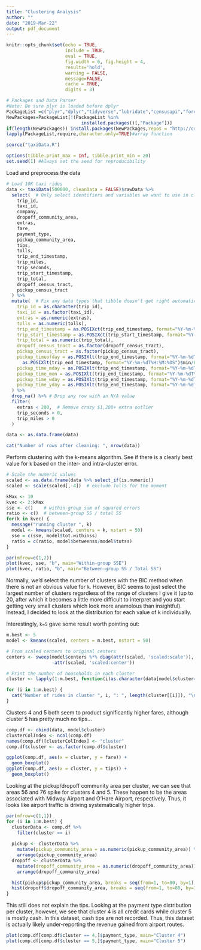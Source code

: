 ```yaml
---
title: "Clustering Analysis"
author: ""
date: "2019-Mar-22"
output: pdf_document
---
```


```r
knitr::opts_chunk$set(echo = TRUE, 
                      include = TRUE, 
                      eval = TRUE, 
                      fig.width = 6, fig.height = 4,
                      results='hold',
                      warning = FALSE,
                      message=FALSE,
                      cache = TRUE,
                      digits = 3) 
```

```r
# Packages and Data Parser
#Note: Be sure plyr is loaded before dplyr
PackageList =c("plyr","dplyr","tidyverse","lubridate","censusapi","forcats","kmeans","mclust","reshape2","ggplot2")
NewPackages=PackageList[!(PackageList %in% 
                            installed.packages()[,"Package"])]
if(length(NewPackages)) install.packages(NewPackages,repos = "http://cran.us.r-project.org")
lapply(PackageList,require,character.only=TRUE)#array function

source("taxiData.R")

options(tibble.print_max = Inf, tibble.print_min = 20) 
set.seed(1) #Always set the seed for reproducibility
```

Load and preprocess the data
```r
# Load 10K taxi rides
data <- taxiData(500000, cleanData = FALSE)$rawData %>%
  select(  # Only select identifiers and variables we want to use in clustering
    trip_id,
    taxi_id,
    company,
    dropoff_community_area,
    extras,
    fare,
    payment_type,
    pickup_community_area,
    tips,
    tolls,
    trip_end_timestamp,
    trip_miles,
    trip_seconds,
    trip_start_timestamp,
    trip_total,
    dropoff_census_tract,
    pickup_census_tract
  ) %>%
  mutate(  # Fix any data types that tibble doesn't get right automatically
    trip_id = as.character(trip_id),
    taxi_id = as.factor(taxi_id),
    extras = as.numeric(extras),
    tolls = as.numeric(tolls),
    trip_end_timestamp = as.POSIXct(trip_end_timestamp, format="%Y-%m-%dT%H:%M:%OS"),
    trip_start_timestamp = as.POSIXct(trip_start_timestamp, format="%Y-%m-%dT%H:%M:%OS"),
    trip_total = as.numeric(trip_total),
    dropoff_census_tract = as.factor(dropoff_census_tract),
    pickup_census_tract = as.factor(pickup_census_tract),
    pickup_timeofday = as.POSIXlt(trip_end_timestamp, format="%Y-%m-%dT%H:%M:%OS")$hour+
      as.POSIXlt(trip_end_timestamp, format="%Y-%m-%dT%H:%M:%OS")$min/60,
    pickup_time_mday = as.POSIXlt(trip_end_timestamp, format="%Y-%m-%dT%H:%M:%OS")$mday,
    pickup_time_mon = as.POSIXlt(trip_end_timestamp, format="%Y-%m-%dT%H:%M:%OS")$mon,
    pickup_time_wday = as.POSIXlt(trip_end_timestamp, format="%Y-%m-%dT%H:%M:%OS")$wday,
    pickup_time_yday = as.POSIXlt(trip_end_timestamp, format="%Y-%m-%dT%H:%M:%OS")$yday,
  ) %>%
  drop_na() %>% # Drop any row with an N/A value
  filter(
    extras < 200,  # Remove crazy $1,200+ extra outlier
    trip_seconds > 0,
    trip_miles > 0
  )

data <- as.data.frame(data)

cat("Number of rows after cleaning: ", nrow(data))
```

Perform clustering with the k-means algorithm. See if there is a clearly best value for `k` based on the inter- and intra-cluster error.

```r
# Scale the numeric values
scaled <- as.data.frame(data %>% select_if(is.numeric))
scaled <- scale(scaled[,-4])  # exclude Tolls for the moment

kMax <- 10
kvec <- 2:kMax
sse <- c()    # within-group sum of squared errors
ratio <- c()  # between-group SS / total SS
for(k in kvec) {
  message("running cluster ", k)
  model <- kmeans(scaled, centers = k, nstart = 50)
  sse = c(sse, model$tot.withinss)
  ratio = c(ratio, model$betweenss/model$totss)
}

par(mfrow=c(1,2))
plot(kvec, sse, "b", main="Within-group SSE")
plot(kvec, ratio, "b", main="Between-group SS / Total SS")
```

Normally, we'd select the number of clusters with the BIC method when there is not an obvious value for `k`. However, BIC seems to just select the largest number of clusters regardless of the range of clusters I give it (up to 20, after which it becomes a little more difficult to interpret and you start getting very small clusters which look more anamolous than insightful). Instead, I decided to look at the distribution for each value of k individually.

Interestingly, `k=5` gave some result worth pointing out:

```r
m.best <- 5
model <- kmeans(scaled, centers = m.best, nstart = 50)

# From scaled centers to original centers
centers <- sweep(model$centers %*% diag(attr(scaled, 'scaled:scale')), 2,
                 -attr(scaled, 'scaled:center'))

# Print the number of households in each cluster
cluster <- lapply(1:m.best, function(i)as.character(data[model$cluster==i, 1]))

for (i in 1:m.best) {
  cat("Number of rides in cluster ", i, ": ", length(cluster[[i]]), "\n")
}
```

Clusters 4 and 5 both seem to product significantly higher fares, although cluster 5 has pretty much no tips...
```r
comp.df <- cbind(data, model$cluster)
clusterColIndex <- ncol(comp.df)
names(comp.df)[clusterColIndex] <- "cluster"
comp.df$cluster <- as.factor(comp.df$cluster)

ggplot(comp.df, aes(x = cluster, y = fare)) + 
  geom_boxplot()
ggplot(comp.df, aes(x = cluster, y = tips)) + 
  geom_boxplot()
```

Looking at the pickup/dropoff community area per cluster, we can see that areas 56 and 76 spike for clusters 4 and 5. These happen to be the areas associated with Midway Airport and O'Hare Airport, respectively. Thus, it looks like airport traffic is driving systematically higher trips.

```r
par(mfrow=c(1,1))
for (i in 1:m.best) {
  clusterData <- comp.df %>%
    filter(cluster == i)
  
  pickup <- clusterData %>%
    mutate(pickup_community_area = as.numeric(pickup_community_area)) %>%
    arrange(pickup_community_area)
  dropoff <- clusterData %>%
    mutate(dropoff_community_area = as.numeric(dropoff_community_area)) %>%
    arrange(dropoff_community_area)

  hist(pickup$pickup_community_area, breaks = seq(from=1, to=80, by=1), main=paste0("Cluster ", i, " pickup areas"))
  hist(dropoff$dropoff_community_area, breaks = seq(from=1, to=80, by=1), main=paste0("Cluster ", i, " dropoff areas"))
}
```

This still does not explain the tips. Looking at the payment type distribution per cluster, however, we see that cluster 4 is all credit cards while cluster 5 is mostly cash. In this dataset, cash tips are not recorded. Thus, this dataset is actually likely under-reporting the revenue gained from airport routes.

```r
plot(comp.df[comp.df$cluster == 4,]$payment_type, main="Cluster 4")
plot(comp.df[comp.df$cluster == 5,]$payment_type, main="Cluster 5")
```